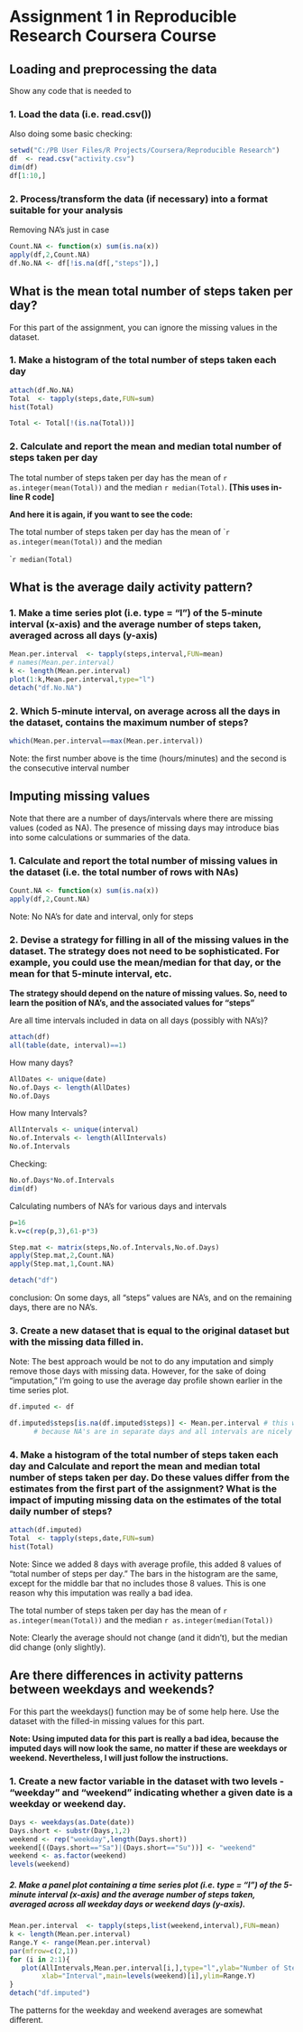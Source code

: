 Assignment 1 in Reproducible Research Coursera Course
========================================================

Loading and preprocessing the data
------------------------

Show any code that is needed to

### 1. Load the data (i.e. read.csv())

Also doing some basic checking:

```r
setwd("C:/PB User Files/R Projects/Coursera/Reproducible Research")
df  <- read.csv("activity.csv")
dim(df)
df[1:10,]

```

### 2. Process/transform the data (if necessary) into a format suitable for your analysis

Removing NA's just in case

```r
Count.NA <- function(x) sum(is.na(x))
apply(df,2,Count.NA)
df.No.NA <- df[!is.na(df[,"steps"]),]
```

What is the mean total number of steps taken per day?
------------------------

For this part of the assignment, you can ignore the missing values in the dataset.

### 1. Make a histogram of the total number of steps taken each day

```r
attach(df.No.NA)
Total  <- tapply(steps,date,FUN=sum)
hist(Total)

Total <- Total[!(is.na(Total))]
```

### 2. Calculate and report the mean and median total number of steps taken per day

The total number of steps taken per day has the mean of `r as.integer(mean(Total))` and the median `r median(Total)`. **[This uses in-line R code]**

**And here it is again, if you want to see the code:**

The total number of steps taken per day has the mean of 
````r
as.integer(mean(Total))
``` 
and the median 

````r
median(Total)
``` 


What is the average daily activity pattern?
------------------------

### 1. Make a time series plot (i.e. type = "l") of the 5-minute interval (x-axis) and the average number of steps taken, averaged across all days (y-axis)

```r

Mean.per.interval  <- tapply(steps,interval,FUN=mean)
# names(Mean.per.interval)
k <- length(Mean.per.interval)
plot(1:k,Mean.per.interval,type="l")
detach("df.No.NA")

```

### 2. Which 5-minute interval, on average across all the days in the dataset, contains the maximum number of steps?

```r

which(Mean.per.interval==max(Mean.per.interval))

```
Note: the first number above is the time (hours/minutes) and the second is the consecutive interval number

Imputing missing values
------------------------

Note that there are a number of days/intervals where there are missing values (coded as NA). The presence of missing days may introduce bias into some calculations or summaries of the data.

### 1. Calculate and report the total number of missing values in the dataset (i.e. the total number of rows with NAs)

```r
Count.NA <- function(x) sum(is.na(x))
apply(df,2,Count.NA)

```

Note: No NA's for date and interval, only for steps

### 2. Devise a strategy for filling in all of the missing values in the dataset. The strategy does not need to be sophisticated. For example, you could use the mean/median for that day, or the mean for that 5-minute interval, etc.

**The strategy should depend on the nature of missing values. So, need to learn the position of NA's, and the associated values for "steps"**

Are all time intervals included in data on all days (possibly with NA's)?
```r
attach(df)
all(table(date, interval)==1)

```
How many days?
```r
AllDates <- unique(date)
No.of.Days <- length(AllDates)
No.of.Days
```

How many Intervals?
```r
AllIntervals <- unique(interval)
No.of.Intervals <- length(AllIntervals)
No.of.Intervals
```

Checking:
```r
No.of.Days*No.of.Intervals 
dim(df)
```

Calculating numbers of NA's for various days and intervals

```r
p=16
k.v=c(rep(p,3),61-p*3)

Step.mat <- matrix(steps,No.of.Intervals,No.of.Days)
apply(Step.mat,2,Count.NA)
apply(Step.mat,1,Count.NA)

detach("df")
```

conclusion: On some days, all "steps" values are NA's, and on the remaining days, there are no NA's.

### 3. Create a new dataset that is equal to the original dataset but with the missing data filled in.

Note: The best approach would be not to do any imputation and simply remove those days with missing data. However, for the sake of doing "imputation," I'm going to use the average day profile shown earlier in the time series plot.

```r
df.imputed <- df

df.imputed$steps[is.na(df.imputed$steps)] <- Mean.per.interval # this works only
      # because NA's are in separate days and all intervals are nicely ordered
```

### 4. Make a histogram of the total number of steps taken each day and Calculate and report the mean and median total number of steps taken per day. Do these values differ from the estimates from the first part of the assignment? What is the impact of imputing missing data on the estimates of the total daily number of steps?


```r
attach(df.imputed)
Total  <- tapply(steps,date,FUN=sum)
hist(Total)
```

Note: Since we added 8 days with average profile, this added 8 values of "total number of steps per day." The bars in the histogram are the same, except for the middle bar that no includes those 8 values. This is one reason why this imputation was really a bad idea. 

The total number of steps taken per day has the mean of `r as.integer(mean(Total))` and the median `r as.integer(median(Total))`

Note: Clearly the average should not change (and it didn't), but the median did change (only slightly).

Are there differences in activity patterns between weekdays and weekends?
------------------------

For this part the weekdays() function may be of some help here. Use the dataset with the filled-in missing values for this part.

**Note: Using imputed data for this part is really a bad idea, because the imputed days will now look the same, no matter if these are weekdays or weekend. Nevertheless, I will just follow the instructions.** 

### 1. Create a new factor variable in the dataset with two levels - "weekday" and "weekend" indicating whether a given date is a weekday or weekend day.

```r
Days <- weekdays(as.Date(date))
Days.short <- substr(Days,1,2)
weekend <- rep("weekday",length(Days.short))
weekend[((Days.short=="Sa")|(Days.short=="Su"))] <- "weekend"
weekend <- as.factor(weekend)
levels(weekend)
```

##### 2. Make a panel plot containing a time series plot (i.e. type = "l") of the 5-minute interval (x-axis) and the average number of steps taken, averaged across all weekday days or weekend days (y-axis).

```r
Mean.per.interval  <- tapply(steps,list(weekend,interval),FUN=mean)
k <- length(Mean.per.interval)
Range.Y <- range(Mean.per.interval)
par(mfrow=c(2,1))
for (i in 2:1){
   plot(AllIntervals,Mean.per.interval[i,],type="l",ylab="Number of Steps",
        xlab="Interval",main=levels(weekend)[i],ylim=Range.Y)
}
detach("df.imputed")
```

The patterns for the weekday and weekend averages are somewhat different.

